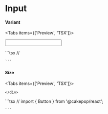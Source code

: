 
# Input

#### Variant

<Tabs items={['Preview', 'TSX']}>
  <Tab>
    <div className={defaultTheme}>
  <Input >
  </Input>
    </div>

  </Tab>
  <Tab>
    ```tsx //

    ```

  </Tab>
</Tabs>

#### Size

<Tabs items={['Preview', 'TSX']}>
  <Tab>
    <div className={defaultTheme}>

    </div>

  </Tab>
  <Tab>
    ```tsx //
    import { Button } from '@cakepop/react';

    ```

  </Tab>
</Tabs>

